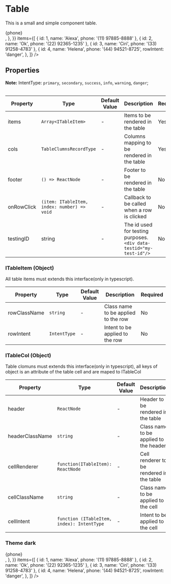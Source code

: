 
<Meta title="Data Display/Table" component={Table}/>

# Table

This is a small and simple component table.

<Canvas>
    <Table
        cols={{
            id: {
                header: '#ID',
            },
            name: {
                header: 'Contact Name',
            },
            phone: {
                header: 'Contact Phone',
                cellRenderer: ({ phone }) => <div>{phone}&nbsp;<Icon name="BsPhone" /></div>,
            },
        }}
        items={[
            { id: 1, name: 'Alexa', phone: '(11) 97885-8888' },
            { id: 2, name: 'Ok', phone: '(22) 92365-1235' },
            { id: 3, name: 'Ciri', phone: '(33) 91258-4783' },
            { id: 4, name: 'Helena', phone: '(44) 94521-8725', rowIntent: 'danger', },
        ]}
    />
</Canvas>

## Properties

**Note:** IntentType: `primary`, `secondary`, `success`, `info`, `warning`, `danger`;

|Property|Type|Default Value|Description|Required|
|---|---|---|---|---|
|items|`Array<ITableItem>`|-|Items to be rendered in the table|Yes|
|cols|`TableClumnsRecordType`|-|Columns mapping to be rendered in the table|Yes|
|footer|`() => ReactNode`|-|Footer to be rendered in the table|No|
|onRowClick|`(item: ITableItem, index: number) => void`|-|Callback to be called when a row is clicked|No|
|testingID| string | - | The id used for testing purposes.<br/>`<div data-testid="my-test-id"/>` |No|

### ITableItem (Object)
All table items must extends this interface(only in typescript).

|Property|Type|Default Value|Description|Required|
|---|---|---|---|---|
|rowClassName|`string`|-|Class name to be applied to the row|No|
|rowIntent|`IntentType`|-|Intent to be applied to the row|No|

### ITableCol (Object)
Table clomuns must extends this interface(only in typescript), all keys of object is an attribute of the table cell and are maped to ITableCol

|Property|Type|Default Value|Description|Required|
|---|---|---|---|---|
|header|`ReactNode`|-|Header to be rendered in the table|Yes|
|headerClassName|`string`|-|Class name to be applied to the header|No|
|cellRenderer|`function(ITableItem): ReactNode`|-|Cell renderer to be rendered in the table|No|
|cellClassName|`string`|-|Class name to be applied to the cell|No|
|cellIntent|`function (ITableItem, index): IntentType`|-|Intent to be applied to the cell|No|

### Theme dark

<Canvas className="dark">
    <ThemeProvider theme="dark">
        <Table
            cols={{
                id: {
                    header: '#ID',
                },
                name: {
                    header: 'Contact Name',
                },
                phone: {
                    header: 'Contact Phone',
                    cellRenderer: ({ phone }) => <div>{phone}&nbsp;<Icon name="BsPhone" /></div>,
                },
            }}
            items={[
                { id: 1, name: 'Alexa', phone: '(11) 97885-8888' },
                { id: 2, name: 'Ok', phone: '(22) 92365-1235' },
                { id: 3, name: 'Ciri', phone: '(33) 91258-4783' },
                { id: 4, name: 'Helena', phone: '(44) 94521-8725', rowIntent: 'danger', },
            ]}
        />
    </ThemeProvider>
</Canvas>